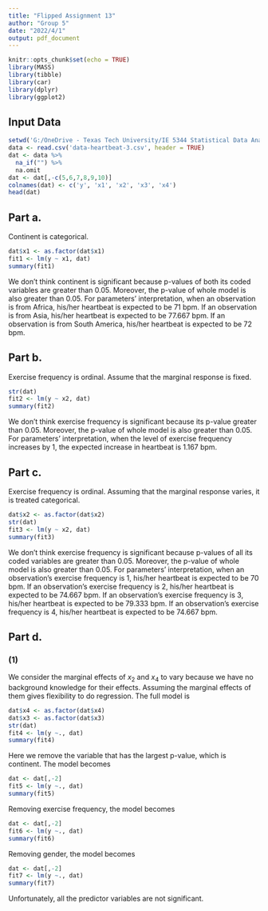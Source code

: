 ---
title: "Flipped Assignment 13"
author: "Group 5"
date: "2022/4/1"
output: pdf_document
---

```{r setup, include=FALSE}
knitr::opts_chunk$set(echo = TRUE)
library(MASS)
library(tibble)
library(car)
library(dplyr)
library(ggplot2)
```

## Input Data
```{r setup1, echo=TRUE}
setwd('G:/OneDrive - Texas Tech University/IE 5344 Statistical Data Analysis/Flipped Assignment 13')
data <- read.csv('data-heartbeat-3.csv', header = TRUE)
dat <- data %>%
  na_if("") %>%
  na.omit
dat <- dat[,-c(5,6,7,8,9,10)]
colnames(dat) <- c('y', 'x1', 'x2', 'x3', 'x4')
head(dat)
```

## Part a.
Continent is categorical. 
```{r a, echo=TRUE}
dat$x1 <- as.factor(dat$x1)
fit1 <- lm(y ~ x1, dat)
summary(fit1)
```

We don't think continent is significant because p-values of both its coded variables are greater than 0.05. Moreover, the p-value of whole model is also greater than 0.05. For parameters' interpretation, when an observation is from Africa, his/her heartbeat is expected to be 71 bpm. If an observation is from Asia, his/her heartbeat is expected to be 77.667 bpm. If an observation is from South America, his/her heartbeat is expected to be 72 bpm.

## Part b.
Exercise frequency is ordinal. Assume that the marginal response is fixed. 
```{r b, echo=TRUE}
str(dat)
fit2 <- lm(y ~ x2, dat)
summary(fit2)
```

We don't think exercise frequency is significant because its p-value greater than 0.05. Moreover, the p-value of whole model is also greater than 0.05. For parameters' interpretation, when the level of exercise frequency increases by 1, the expected increase in heartbeat is 1.167 bpm.

## Part c. 
Exercise frequency is ordinal. Assuming that the marginal response varies, it is treated categorical. 
```{r c, echo=TRUE}
dat$x2 <- as.factor(dat$x2)
str(dat)
fit3 <- lm(y ~ x2, dat)
summary(fit3)
```

We don't think exercise frequency is significant because p-values of all its coded variables are greater than 0.05. Moreover, the p-value of whole model is also greater than 0.05. For parameters' interpretation, when an observation's exercise frequency is 1, his/her heartbeat is expected to be 70 bpm. If an observation's exercise frequency is 2, his/her heartbeat is expected to be 74.667 bpm. If an observation's exercise frequency is 3, his/her heartbeat is expected to be 79.333 bpm. If an observation's exercise frequency is 4, his/her heartbeat is expected to be 74.667 bpm.

## Part d.
### (1) 

We consider the marginal effects of $x_2$ and $x_4$ to vary because we have no background knowledge for their effects. Assuming the marginal effects of them gives flexibility to do regression. The full model is 

```{r d11, echo=TRUE}
dat$x4 <- as.factor(dat$x4)
dat$x3 <- as.factor(dat$x3)
str(dat)
fit4 <- lm(y ~., dat)
summary(fit4)
```

Here we remove the variable that has the largest p-value, which is continent. The model becomes

```{r d12, echo=TRUE}
dat <- dat[,-2]
fit5 <- lm(y ~., dat)
summary(fit5)
```

Removing exercise frequency, the model becomes

```{r d13, echo=TRUE}
dat <- dat[,-2]
fit6 <- lm(y ~., dat)
summary(fit6)
```

Removing gender, the model becomes

```{r d14, echo=TRUE}
dat <- dat[,-2]
fit7 <- lm(y ~., dat)
summary(fit7)
```

Unfortunately, all the predictor variables are not significant. 